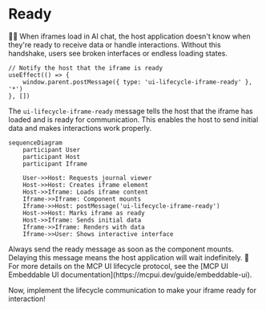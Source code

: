 # Ready

<EpicVideo url="https://www.epicai.pro/workshops/day-5-6-mcp-ui/ready-5t7rk" />

👨‍💼 When iframes load in AI chat, the host application doesn't know when they're ready to receive data or handle interactions. Without this handshake, users see broken interfaces or endless loading states.

```tsx
// Notify the host that the iframe is ready
useEffect(() => {
	window.parent.postMessage({ type: 'ui-lifecycle-iframe-ready' }, '*')
}, [])
```

The `ui-lifecycle-iframe-ready` message tells the host that the iframe has loaded and is ready for communication. This enables the host to send initial data and makes interactions work properly.

```mermaid
sequenceDiagram
    participant User
    participant Host
    participant Iframe

    User->>Host: Requests journal viewer
    Host->>Host: Creates iframe element
    Host->>Iframe: Loads iframe content
    Iframe->>Iframe: Component mounts
    Iframe->>Host: postMessage('ui-lifecycle-iframe-ready')
    Host->>Host: Marks iframe as ready
    Host->>Iframe: Sends initial data
    Iframe->>Iframe: Renders with data
    Iframe->>User: Shows interactive interface
```

<callout-warning class="important">
	Always send the ready message as soon as the component mounts. Delaying this
	message means the host application will wait indefinitely.
</callout-warning>

<callout-muted>
	📜 For more details on the MCP UI lifecycle protocol, see the [MCP UI
	Embeddable UI documentation](https://mcpui.dev/guide/embeddable-ui).
</callout-muted>

Now, implement the lifecycle communication to make your iframe ready for interaction!
